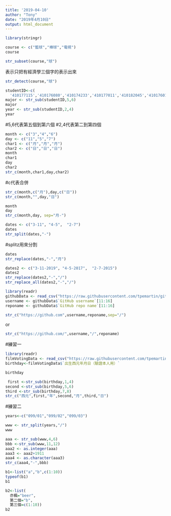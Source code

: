 ```yaml
---
title: '2019-04-10'
author: "Tony"
date: "2019年4月10日"
output: html_document
---
```

```r
library(stringr)
```


```r
course <- c("籃球","棒球","電視")
course
```

```r
str_subset(course,"球")
```
表示只把有經濟學三個字的表示出來
```r
str_detect(course,"球")
```

```r
studentID<-c(
  '410177115','410176080','410174233','410177011','410182045','410176014')
major <- str_sub(studentID,5,6)
major
year <- str_sub(studentID,2,4)
year
```
#5,6代表第五個到第六個
#2,4代表第二到第四個

```r
month <- c("3","4","6")
day <- c("11","5","7")
char1 <- c("月","月","月")
char2 <- c("日","日","日")
month
char1
day 
char2
str_c(month,char1,day,char2)
```
#c代表合併
```r
str_c(month,c("月"),day,c("日"))
str_c(month,"",day,"日")
```
```r
month
day
str_c(month,day, sep="月-")
```

```r
dates <- c("3-11", "4-5",  "2-7")
dates
str_split(dates,"-")
```
#splitz用來分割

```r
dates
str_replace(dates,"-","月")
```

```r
dates2 <- c("3-11-2019", "4-5-2017",  "2-7-2015")
dates2
str_replace(dates2,"-","/")
str_replace_all(dates2,"-","/")
```

```r
library(readr)
githubData <- read_csv("https://raw.githubusercontent.com/tpemartin/github-data/master/githubData.csv")
username <- githubData$`GitHub username`[11:16]
reponame <- githubData$`GitHub repo name`[11:16]
```

```r

str_c("https://github.com",username,reponame,sep="/")
```
or
```r
str_c("https://github.com/",username,"/",reponame)
```

#練習一
```r
library(readr)
filmVotingData <- read_csv("https://raw.githubusercontent.com/tpemartin/github-data/master/%E7%AC%AC%E4%B8%89%E5%B1%86%E7%B6%93%E6%BF%9F%E6%92%AD%E5%AE%A2%E7%AB%B6%E8%B3%BD%E5%8F%83%E8%B3%BD%E4%BD%9C%E5%93%81%E6%8A%95%E7%A5%A8%E7%B5%90%E6%9E%9C%E6%A8%A3%E6%9C%AC%20-%20Sheet1.csv")
birthday<-filmVotingData$`出生西元年月日（驗證本人用）`
```

```r
birthday
```

```r
 first <-str_sub(birthday,1,4)
second <-str_sub(birthday,5,6)
third <-str_sub(birthday,7,8)
str_c("西元",first,"年",second,"月",third,"日")
```
#練習二
```r
years<-c("099/01","099/02","099/03")
```

```r
www <- str_split(years,"/")
www
```

```r
aaa <- str_sub(www,4,6)
bbb <-str_sub(www,11,12)
aaa2 <- as.integer(aaa)
aaa3 <- aaa2+1911
aaa4 <- as.character(aaa3)
str_c(aaa4,"-",bbb)
```

```r
b1<-list("a","b",c(1:10))
typeof(b1)
b1
```

```r
b2<-list(
  亦楓="beer",
  第二個="b",
  第三個=c(1:10))
b2
```

